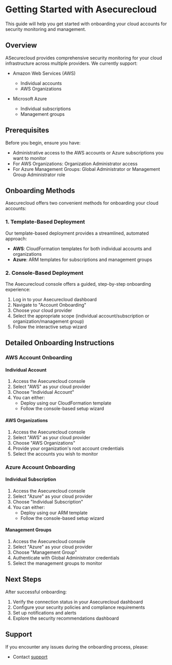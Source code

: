 # Getting Started with Asecurecloud

This guide will help you get started with onboarding your cloud accounts for security monitoring and management.

## Overview

ASecurecloud provides comprehensive security monitoring for your cloud infrastructure across multiple providers. We currently support:

- Amazon Web Services (AWS)
  - Individual accounts
  - AWS Organizations
  
- Microsoft Azure
  - Individual subscriptions
  - Management groups

## Prerequisites

Before you begin, ensure you have:

- Administrative access to the AWS accounts or Azure subscriptions you want to monitor
- For AWS Organizations: Organization Administrator access
- For Azure Management Groups: Global Administrator or Management Group Administrator role

## Onboarding Methods

Asecurecloud offers two convenient methods for onboarding your cloud accounts:

### 1. Template-Based Deployment

Our template-based deployment provides a streamlined, automated approach:

- **AWS**: CloudFormation templates for both individual accounts and organizations
- **Azure**: ARM templates for subscriptions and management groups

### 2. Console-Based Deployment

The Asecurecloud console offers a guided, step-by-step onboarding experience:

1. Log in to your Asecurecloud dashboard
2. Navigate to "Account Onboarding"
3. Choose your cloud provider
4. Select the appropriate scope (individual account/subscription or organization/management group)
5. Follow the interactive setup wizard

## Detailed Onboarding Instructions

### AWS Account Onboarding

#### Individual Account
1. Access the Asecurecloud console
2. Select "AWS" as your cloud provider
3. Choose "Individual Account"
4. You can either:
   - Deploy using our CloudFormation template
   - Follow the console-based setup wizard

#### AWS Organizations
1. Access the Asecurecloud console
2. Select "AWS" as your cloud provider
3. Choose "AWS Organizations"
4. Provide your organization's root account credentials
5. Select the accounts you wish to monitor

### Azure Account Onboarding

#### Individual Subscription
1. Access the Asecurecloud console
2. Select "Azure" as your cloud provider
3. Choose "Individual Subscription"
4. You can either:
   - Deploy using our ARM template
   - Follow the console-based setup wizard

#### Management Groups
1. Access the Asecurecloud console
2. Select "Azure" as your cloud provider
3. Choose "Management Group"
4. Authenticate with Global Administrator credentials
5. Select the management groups to monitor

## Next Steps

After successful onboarding:
1. Verify the connection status in your Asecurecloud dashboard
2. Configure your security policies and compliance requirements
3. Set up notifications and alerts
4. Explore the security recommendations dashboard

## Support

If you encounter any issues during the onboarding process, please:

- Contact [support](mailto:support@asecurecloud.com)
